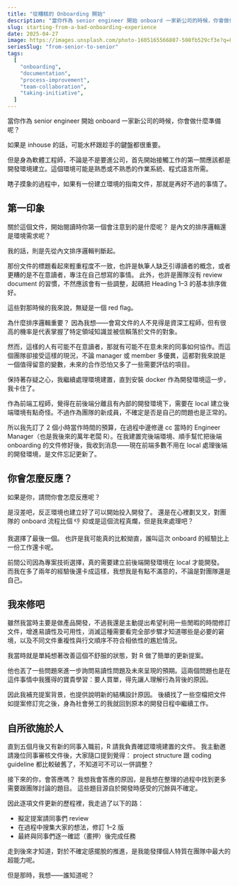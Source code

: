```yaml
---
title: "從糟糕的 Onboarding 開始"
description: "當你作為 senior engineer 開始 onboard 一家新公司的時候，你會做什麼準備呢？"
slug: starting-from-a-bad-onboarding-experience
date: 2025-04-27
image: https://images.unsplash.com/photo-1605165566807-508fb529cf3e?q=80&w=1470&auto=format&fit=crop&ixlib=rb-4.1.0&ixid=M3wxMjA3fDB8MHxwaG90by1wYWdlfHx8fGVufDB8fHx8fA%3D%3D
seriesSlug: "from-senior-to-senior"
tags:
  [
    "onboarding",
    "documentation",
    "process-improvement",
    "team-collaboration",
    "taking-initiative",
  ]
---
```


當你作為 senior engineer 開始 onboard 一家新公司的時候，你會做什麼準備呢？

如果是 inhouse 的話，可能水杯跟趁手的鍵盤都很重要。

但是身為軟體工程師，不論是不是要進公司，首先開始接觸工作的第一關應該都是開發環境建立。這個環境可能是熟悉或不熟悉的作業系統、程式語言所需。

瞎子摸象的過程中，如果有一份建立環境的指南文件，那就是再好不過的事情了。

## 第一印象

關於這個文件，開始閱讀時你第一個會注意到的是什麼呢？
是內文的排序邏輯還是環境需求呢？

我的話，則是先從內文排序邏輯判斷起。

那份文件的標題看起來輕重程度不一致，也許是執筆人缺乏引導讀者的概念，或者更糟的是不在意讀者，專注在自己想寫的事情。
此外，也許是團隊沒有 review document 的習慣，不然應該會有一些調整，起碼把 Heading 1–3 的基本排序做好。

這些對那時候的我來說，無疑是一個 red flag。

<Spacer />

為什麼排序邏輯重要？
因為我想——會寫文件的人不見得是資深工程師，但有很高的機率是代表掌握了特定領域知識並被信賴落於文件的對象。

然而，這樣的人有可能不在意讀者，那就有可能不在意未來的同事如何協作。而這個團隊卻接受這樣的現況，不論 manager 或 member 多優異，這都對我來說是一個值得留意的變數，未來的合作恐怕又多了一些需要評估的項目。

<Spacer />

保持著存疑之心，我繼續處理環境建置，直到安裝 docker 作為開發環境這一步，我卡住了。

作為前端工程師，覺得在前後端分離且有內部的開發環境下，需要在 local 建立後端環境有點奇怪。不過作為團隊的新成員，不確定是否是自己的問題也是正常的。

所以我先訂了 2 個小時當作時間的預算，在過程中邊修邊 cc 當時的 Engineer Manager（也是我後來的萬年老闆 R）。在我建置完後端環境、順手幫忙把後端 onboarding 的文件修好後，我收到消息——現在前端多數不用在 local 處理後端的開發環境，是文件忘記更新了。

## 你會怎麼反應？

如果是你，請問你會怎麼反應呢？

是沒差吧，反正環境也建立好了可以開始投入開發了。
還是在心裡劃叉叉，對團隊的 onboard 流程比個 👎
抑或是這個流程真爛，但是我來處理吧？

我選擇了最後一個。
也許是我可能真的比較拗直，誰叫這次 onboard 的經驗比上一份工作還卡呢。

前間公司因為專案技術選擇，真的需要建立前後端開發環境在 local 才能開發。
而我在多了兩年的經驗後還卡成這樣，我想我是有點不滿意的，不論是對團隊還是自己。

## 我來修吧

雖然我當時主要是做產品開發，不過我還是主動提出希望利用一些閒暇的時間修訂文件，增進易讀性及可用性，消滅這種需要看完全部步驟才知道哪些是必要的窘境，以及不同文件重複性與行文順序不符合相依性的尷尬情況。

我當時就是單純想著改善這個不舒服的狀態，對 R 做了簡單的更新提案。

他也丟了一些問題來進一步詢問易讀性問題及未來呈現的預期。這兩個問題也是在這件事情中我獲得的寶貴學習：要人買單，得先讓人理解行為背後的原因。

因此我補充提案背景，也提供說明新的結構設計原因。
後續找了一些空檔把文件如提案修訂完之後，身為社會勞工的我就回到原本的開發日程中繼續工作。

## 自所欲施於人

直到五個月後又有新的同事入職前，R 請我負責確認環境建置的文件。
我主動邀請幾位同事審核文件後，大家隨口提到覺得：
project structure 跟 coding guideline 都比較破舊了，不知道可不可以一併調整？

<Spacer />

接下來的你，會答應嗎？
我想我會答應的原因，是我想在整理的過程中找到更多需要跟團隊討論的題目。
這些題目源自於開發時感受的冗餘與不確定。

因此逐項文件更新的歷程裡，我走過了以下的路：

- 擬定提案請同事們 review
- 在過程中搜集大家的想法，修訂 1–2 版
- 最終與同事們逐一確認（畫押）後完成任務

<Spacer />

走到後來才知道，對於不確定感擺脫的推進，是我能發揮個人特質在團隊中最大的超能力呢。

但是那時，我想——誰知道呢？
